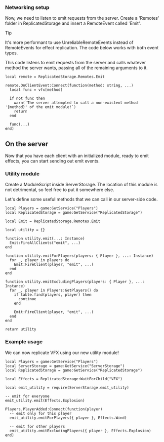 
<ModuleInit />

### Networking setup

Now, we need to listen to emit requests from the server.
Create a 'Remotes' folder in ReplicatedStorage and insert a RemoteEvent called 'Emit'.

<Tree title="Networking Setup" className="mt-4">
  <Node open type="ReplicatedStorage">
    <Node type="ModuleScript" name="ForgeVFX"/>
    <Node open type="Folder" name="Remotes">
      <Node type="RemoteEvent" name="Emit"/>
    </Node>
  </Node>
</Tree>

> [!TIP]
>
> It's more performant to use UnreliableRemoteEvents instead of RemoteEvents for effect replication. The code below works with both event types.

This code listens to emit requests from the server and calls whatever method the server wants, passing all of the remaining arguments to it.

```luau filename="forge_init.client.luau"
local remote = ReplicatedStorage.Remotes.Emit

remote.OnClientEvent:Connect(function(method: string, ...)
  local func = vfx[method]

  if not func then
    warn(`The server attempted to call a non-existent method '{method}' of the emit module!`)
    return
  end

  func(...)
end)
```

## On the server

Now that you have each client with an initialized module, ready to emit effects, you can start sending out emit events.

### Utility module

Create a ModuleScript inside ServerStorage. The location of this module is not detrimental, so feel free to put it somewhere else.

<Tree title="Utility Module Setup" className="mt-4">
  <Node open type="ServerStorage">
    <Node type="ModuleScript" name="emit_utility"/>
  </Node>
</Tree>

Let's define some useful methods that we can call in our server-side code.

```luau filename="emit_utility.luau"
local Players = game:GetService("Players")
local ReplicatedStorage = game:GetService("ReplicatedStorage")

local Emit = ReplicatedStorage.Remotes.Emit

local utility = {}

function utility.emit(...: Instance)
  Emit:FireAllClients("emit", ...)
end

function utility.emitForPlayers(players: { Player }, ...: Instance)
  for _, player in players do
    Emit:FireClient(player, "emit", ...)
  end
end

function utility.emitExcludingPlayers(players: { Player }, ...: Instance)
  for _, player in Players:GetPlayers() do
    if table.find(players, player) then
      continue
    end

    Emit:FireClient(player, "emit", ...)
  end
end

return utility
```

### Example usage

We can now replicate VFX using our new utility module!

```luau filename="example_emit.server.luau"
local Players = game:GetService("Players")
local ServerStorage = game:GetService("ServerStorage")
local ReplicatedStorage = game:GetService("ReplicatedStorage")

local Effects = ReplicatedStorage:WaitForChild("VFX")

local emit_utility = require(ServerStorage.emit_utility)

-- emit for everyone
emit_utility.emit(Effects.Explosion)

Players.PlayerAdded:Connect(function(player)
  -- emit only for this player
  emit_utility.emitForPlayers({ player }, Effects.Wind)

  -- emit for other players
  emit_utility.emitExcludingPlayers({ player }, Effects.Explosion)
end)
```

